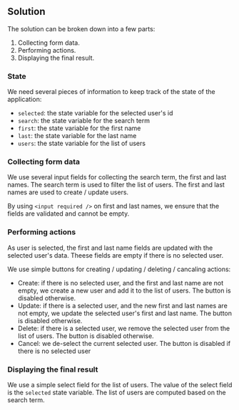 ## Solution

The solution can be broken down into a few parts:

1. Collecting form data.
1. Performing actions.
1. Displaying the final result.

### State

We need several pieces of information to keep track of the state of the application:

- `selected`: the state variable for the selected user's id
- `search`: the state variable for the search term
- `first`: the state variable for the first name
- `last`: the state variable for the last name
- `users`: the state variable for the list of users

### Collecting form data

We use several input fields for collecting the search term, the first and last names. The search term is used to filter the list of users. The first and last names are used to create / update users.

By using `<input required />` on first and last names, we ensure that the fields are validated and cannot be empty.

### Performing actions

As user is selected, the first and last name fields are updated with the selected user's data. Theese fields are empty if there is no selected user.

We use simple buttons for creating / updating / deleting / cancaling actions:

- Create: if there is no selected user, and the first and last name are not empty, we create a new user and add it to the list of users. The button is disabled otherwise.
- Update: if there is a selected user, and the new first and last names are not empty, we update the selected user's first and last name. The button is disabled otherwise.
- Delete: if there is a selected user, we remove the selected user from the list of users. The button is disabled otherwise.
- Cancel: we de-select the current selected user. The button is disabled if there is no selected user

### Displaying the final result

We use a simple select field for the list of users. The value of the select field is the `selected` state variable. The list of users are computed based on the search term.
